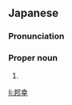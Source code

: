 ==Japanese==
{{ja-kanjitab|くに|ゆき}}

===Pronunciation===
{{ja-pron|くにゆき}}

===Proper noun===
{{ja-pos|proper|くにゆき}}

# {{given name|male|lang=ja|sort=くにゆき}}

[[li:邦幸]]